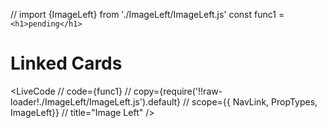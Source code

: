 // import {ImageLeft} from './ImageLeft/ImageLeft.js' 
const func1 = 
`<h1>pending</h1>`

# Linked Cards 

<LiveCode
   // code={func1}
   // copy={require('!!raw-loader!./ImageLeft/ImageLeft.js').default}
   // scope={{ NavLink, PropTypes, ImageLeft}}
   // title="Image Left"
/>